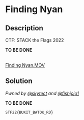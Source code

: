# Finding Nyan

## Description

CTF: STACK the Flags 2022

**TO BE DONE**

<br />
<a href="/files/stacktheflags-2022/Finding Nyan.MOV" download>
  Finding Nyan.MOV
</a>

## Solution

_Pwned by [@skytect](https://github.com/skytect) and
[@fishjojo1](https://github.com/fishjojo1)_

**TO BE DONE**

`STF22{BUKIT_BATOK_RD}`

